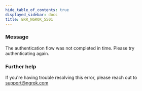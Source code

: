```yaml
---
hide_table_of_contents: true
displayed_sidebar: docs
title: ERR_NGROK_5501
---
```


### Message

The authentication flow was not completed in time. Please try authenticating again.

### Further help

If you're having trouble resolving this error, please reach out to [support@ngrok.com](mailto:support@ngrok.com?subject=Help%20with%20ERR_NGROK_5501)
